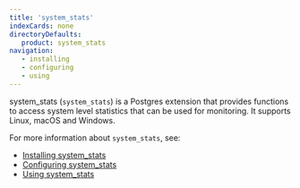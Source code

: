 ```yaml
---
title: 'system_stats'
indexCards: none
directoryDefaults:
   product: system_stats
navigation:
   - installing
   - configuring
   - using
---
```

system_stats (`system_stats`) is a Postgres extension that provides functions to access system level statistics that can be used for monitoring. It supports Linux, macOS and Windows. 

For more information about `system_stats`, see:

- [Installing system_stats](installing.mdx)
- [Configuring system_stats](configuring.mdx)
- [Using system_stats](using.mdx)